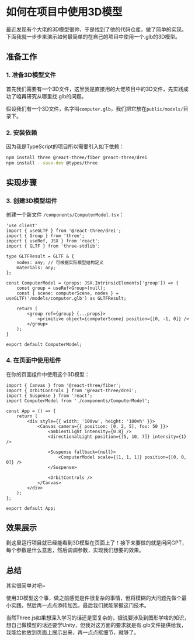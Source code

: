 # 如何在项目中使用3D模型

最近发现有个大佬的3D模型很帅，于是找到了他的代码仓库，做了简单的实现。下面我就一步步来演示如何最简单的在自己的项目中使用一个.glb的3D模型。

## 准备工作

### 1. 准备3D模型文件

首先我们需要有一个3D文件，这里我是直接用的大佬项目中的3D文件，先实践成功了咱再研究从哪里找.glb的问题。

假设我们有一个3D文件，名字叫`computer.glb`，我们把它放在`public/models/`目录下。

### 2. 安装依赖

因为我是TypeScript的项目所以需要引入如下依赖：

```bash
npm install three @react-three/fiber @react-three/drei
npm install --save-dev @types/three
```

## 实现步骤

### 3. 创建3D模型组件

创建一个新文件 `/components/ComputerModel.tsx`：

```tsx
'use client'
import { useGLTF } from '@react-three/drei';
import { Group } from 'three';
import { useRef, JSX } from 'react';
import { GLTF } from 'three-stdlib';

type GLTFResult = GLTF & {
    nodes: any; // 可根据实际模型结构定义
    materials: any;
};

const ComputerModel = (props: JSX.IntrinsicElements['group']) => {
    const group = useRef<Group>(null);
    const { scene: computerScene, nodes } = useGLTF('/models/computer.glb') as GLTFResult;

    return (
        <group ref={group} {...props}>
            <primitive object={computerScene} position={[0, -1, 0]} />
        </group>
    );
}

export default ComputerModel;
```

### 4. 在页面中使用组件

在你的页面组件中使用这个3D模型：

```tsx
import { Canvas } from '@react-three/fiber';
import { OrbitControls } from '@react-three/drei';
import { Suspense } from 'react';
import ComputerModel from './components/ComputerModel';

const App = () => {
    return (
        <div style={{ width: '100vw', height: '100vh' }}>
            <Canvas camera={{ position: [0, 2, 5], fov: 50 }}>
                <ambientLight intensity={0.8} />
                <directionalLight position={[5, 10, 7]} intensity={1} />

                <Suspense fallback={null}>
                    <ComputerModel scale={[1, 1, 1]} position={[0, 0, 0]} />
                </Suspense>

                <OrbitControls />
            </Canvas>
        </div>
    );
};

export default App;
```

## 效果展示

到这里运行项目就已经能看到3D模型在页面上了！接下来要做的就是问问GPT，每个参数是什么意思，然后调调参数，实现我们想要的效果。

## 总结

其实很简单对吧~

使用3D模型这个事，做之前感觉是件很复杂的事情，但将模糊的大问题先做个最小实践，然后再一点点添砖加瓦，最后我们就能掌握这门技术。

当然Three.js如果想深入学习的话还是蛮复杂的，据说要涉及到图形学啥的知识，想自己做模型的话还要学Unity，但我对这方面的要求就是有.glb文件提供给我，我能给他放到页面上展示出来，再一点点抠细节，就够了。